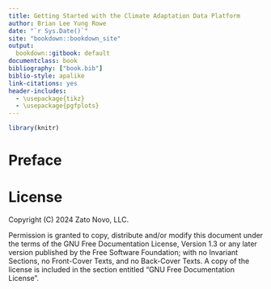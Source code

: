 ```yaml
---
title: Getting Started with the Climate Adaptation Data Platform
author: Brian Lee Yung Rowe
date: "`r Sys.Date()`"
site: "bookdown::bookdown_site"
output:
  bookdown::gitbook: default
documentclass: book
bibliography: ["book.bib"]
biblio-style: apalike
link-citations: yes
header-includes:
  - \usepackage{tikz}
  - \usepackage{pgfplots}
---
```


```r
library(knitr)
```

# Preface

# License
Copyright (C) 2024 Zato Novo, LLC.

Permission is granted to copy, distribute and/or modify this document
under the terms of the GNU Free Documentation License, Version 1.3
or any later version published by the Free Software Foundation;
with no Invariant Sections, no Front-Cover Texts, and no Back-Cover Texts.
A copy of the license is included in the section entitled "GNU
Free Documentation License".
